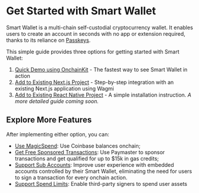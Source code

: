 
# Get Started with Smart Wallet

Smart Wallet is a multi-chain self-custodial cryptocurrency wallet. It enables users to create an account in seconds
with no app or extension required, thanks to its reliance on [Passkeys](https://passkeys.com).

This simple guide provides three options for getting started with Smart Wallet:

1. [Quick Demo using OnchainKit](/identity/smart-wallet/quickstart/quick-demo) - The fastest way to see Smart Wallet in action
2. [Add to Existing Next.js Project](/identity/smart-wallet/quickstart/nextjs-project) - Step-by-step integration with an existing Next.js application using Wagmi
3. [Add to Existing React Native Project](/identity/smart-wallet/quickstart/react-native-project) - A simple installation instruction. _A more detailed guide coming soon._


<SmartWalletQuickstartOptions />

## Explore More Features

After implementing either option, you can:

- [Use MagicSpend](/identity/smart-wallet/concepts/features/built-in/MagicSpend): Use Coinbase balances onchain;
- [Get Free Sponsored Transactions](/identity/smart-wallet/concepts/base-gasless-campaign): Use Paymaster to sponsor transactions and get qualified for up to $15k in gas credits;
- [Support Sub Accounts](/identity/smart-wallet/guides/sub-accounts): Improve user experience with embedded accounts controlled by their Smart Wallet,
  eliminating the need for users to sign a transaction for every onchain action.
- [Support Spend Limits](/identity/smart-wallet/guides/spend-limits): Enable third-party signers to spend user assets
